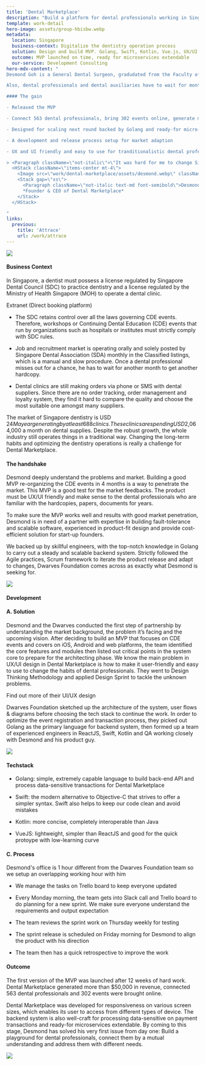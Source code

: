 ```yaml
---
title: 'Dental Marketplace'
description: "Build a platform for dental professionals working in Singapore"
template: work-detail
hero-image: assets/group-hbisbw.webp
metadata:
  location: Singapore
  business-context: Digitalize the dentistry operation process
  solution: Design and build MVP. Golang, Swift, Kotlin, Vue.js, UX/UI research & classification
  outcome: MVP launched on time, ready for microservices extendable
  our-service: Development Consulting
hero-mdx-content: "
Desmond Goh is a General Dental Surgeon, gradudated from the Faculty of Dentistry, National University of Singapore. He has seen many problems in the dentistry in 9 years working as a dentist. Hospitals, institutions, academies, suppliers, etc organizing the CDE events for dental professionals have to market it individually and reach out to dental professionals individually via hardcopy brochures, emails, cold calls, cold sales visits etc.

Also, dental professionals and dental auxiliaries have to wait for monthly Classified listings issued by SDA to seek for jobs. It has been an irritation and a waste of resource in the field. Desmond became the first one coming up with an idea: A marketplace for dentists including CDE Events Sign Up recently in a bid to help overcome the problems.

#### The gain

- Released the MVP

- Connect 563 dental professionals, bring 302 events online, generate more than 50k

- Designed for scaling next round backed by Golang and ready-for micro-services architecture

- A development and release process setup for market adaption

- UX and UI friendly and easy to use for tranditionalistic dental professionals

> <Paragraph className=\"not-italic\">\"It was hard for me to change Singapore dentistry market. But after working with Dwarves Foundation to release the MVP and getting traction, I believe the Dental Marketplace would make the dental professionals work much easier. Dwarves Foundation provided high-quality design work, from gathering information and requirements to delivering the product, were easy to work with, every our question and feedback was explained and resolved well. They are a dedicated team of geeks and skillful engineers in Asia working together with me to shift the product-fit to the market\"</Paragraph>
  <HStack className=\"items-center mt-4\">
    <Image src=\"work/dental-marketplace/assets/desmond.webp\" className=\"rounded-full h-12 w-12\" />
    <Stack gap=\"xs\">
      <Paragraph className=\"not-italic text-md font-semibold\">Desmond Goh</Paragraph>
      *Founder & CEO of Dental Marketplace*
    </Stack>
  </HStack>

"
links:
  previous:
    title: 'Attrace'
    url: /work/attrace
---
```


![](assets/image-1-gx71az.webp)


#### Business Context


In Singapore, a dentist must possess a license regulated by Singapore Dental Council (SDC) to practice dentistry and a license regulated by the Ministry of Health Singapore (MOH) to operate a dental clinic.


Extranet (Direct booking platform)


- The SDC retains control over all the laws governing CDE events. Therefore, workshops or Continuing Dental Education (CDE) events that run by organizations such as hospitals or institutes must strictly comply with SDC rules.

- Job and recruitment market is operating orally and solely posted by Singapore Dental Association (SDA) monthly in the Classified listings, which is a manual and slow procedure. Once a dental professional misses out for a chance, he has to wait for another month to get another hardcopy.

- Dental clinics are still making orders via phone or SMS with dental suppliers. Since there are no order tracking, order management and loyalty system, they find it hard to compare the quality and choose the most suitable one amongst many suppliers.

The market of Singapore dentistry is USD $24M a year generating by at least 688 clinics. These clinics are spending USD$2,064,000 a month on dental supplies. Despite the robust growth, the whole industry still operates things in a traditional way. Changing the long-term habits and optimizing the dentistry operations is really a challenge for Dental Marketplace.


#### The handshake


Desmond deeply understand the problems and market. Building a good MVP re-organizing the CDE events in 4 months is a way to penetrate the market. This MVP is a good test for the market feedbacks. The product must be UX/UI friendly and make sense to the dental professionals who are familiar with the hardcopies, papers, documents for years.

To make sure the MVP works well and results with good market penetration, Desmond is in need of a partner with expertise in building fault-tolerance and scalable software, experienced in product-fit design and provide cost-efficient solution for start-up founders.

We backed up by skillful engineers, with the top-notch knowledge in Golang to carry out a steady and scalable backend system. Strictly followed the Agile practices, Scrum framework to iterate the product release and adapt to changes, Dwarves Foundation comes across as exactly what Desmond is seeking for.


![](/work/dental-marketplace/assets/group-mobile-yhwazm.webp)

#### Development


#### A. Solution


Desmond and the Dwarves conducted the first step of partnership by understanding the market background, the problem it’s facing and the upcoming vision. After deciding to build an MVP that focuses on CDE events and covers on iOS, Android and web platforms, the team identified the core features and modules then listed out critical points in the system core to prepare for the architecting phase. We know the main problem in UX/UI design in Dental Marketplace is how to make it user-friendly and easy to use to change the habits of dental professionals. They went to Design Thinking Methodology and applied Design Sprint to tackle the unknown problems.


<Link href="/work/dental-marketplace" className="underline">
  Find out more of their UI/UX design
</Link>


Dwarves Foundation sketched up the architecture of the system, user flows & diagrams before choosing the tech stack to continue the work. In order to optimize the event registration and transaction process, they picked out Golang as the primary language for backend system, then formed up a team of experienced engineers in ReactJS, Swift, Kotlin and QA working closely with Desmond and his product guy.

![](assets/mockup-b2nagi.webp)


#### Techstack


- Golang: simple, extremely capable language to build back-end API and process data-sensitive transactions for Dental Marketplace

- Swift: the modern alternative to Objective-C that strives to offer a simpler syntax. Swift also helps to keep our code clean and avoid mistakes

- Kotlin: more concise, completely interoperable than Java

- VueJS: lightweight, simpler than ReactJS and good for the quick protoype with low-learning curve


#### C. Process


Desmond's office is 1 hour different from the Dwarves Foundation team so we setup an overlapping working hour with him


- We manage the tasks on Trello board to keep everyone updated

- Every Monday morning, the team gets into Slack call and Trello board to do planning for a new sprint. We make sure everyone understand the requirements and output expectation

- The team reviews the sprint work on Thursday weekly for testing

- The sprint release is scheduled on Friday morning for Desmond to align the product with his direction

- The team then has a quick retrospective to improve the work


#### Outcome


The first version of the MVP was launched after 12 weeks of hard work. Dental Marketplace generated more than $50,000 in revenue, connected 563 dental professionals and 302 events were brought online.

Dental Marketplace was developed for responsiveness on various screen sizes, which enables its user to access from different types of device. The backend system is also well-craft for processing data-sensitive on payment transactions and ready-for microservices extendable. By coming to this stage, Desmond has solved his very first issue from day one: Build a playground for dental professionals, connect them by a mutual understanding and address them with different needs.


![](assets/reports-ykkxcd.webp)
